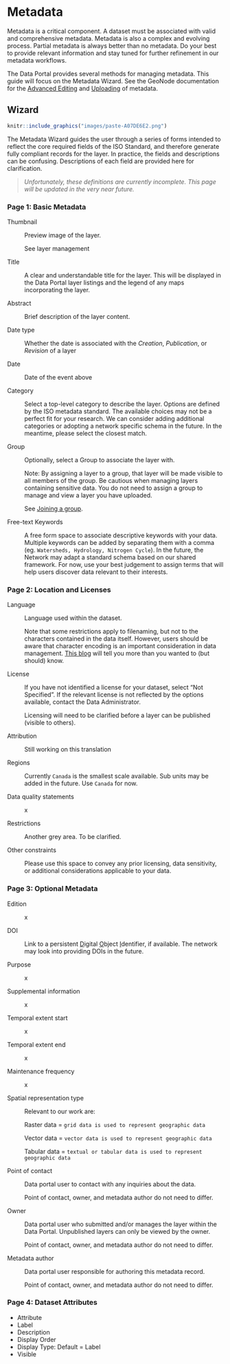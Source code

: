 # Metadata

Metadata is a critical component. A dataset must be associated with valid and comprehensive metadata. Metadata is also a complex and evolving process. Partial metadata is always better than no metadata. Do your best to provide relevant information and stay tuned for further refinement in our metadata workflows.

The Data Portal provides several methods for managing metadata. This guide will focus on the Metadata Wizard. See the GeoNode documentation for the [Advanced Editing](https://docs.geonode.org/en/3.2.x/usage/managing_layers/layer_metadata.html#metadata-advanced-editing){target="_blank"} and [Uploading](https://docs.geonode.org/en/3.2.x/usage/managing_layers/layer_metadata.html#uploading-metadata){target="_blank"} of metadata.

## Wizard
::: two-col
```r

knitr::include_graphics("images/paste-A07DE6E2.png")

```

The Metadata Wizard guides the user through a series of forms intended to reflect the core required fields of the ISO Standard, and therefore generate fully compliant records for the layer. In practice, the fields and descriptions can be confusing. Descriptions of each field are provided here for clarification.
:::

> *Unfortunately, these definitions are currently incomplete. This page will be updated in the very near future.*


### Page 1: Basic Metadata

Thumbnail

:   Preview image of the layer.

    See layer management

Title

:   A clear and understandable title for the layer. This will be displayed in the Data Portal layer listings and the legend of any maps incorporating the layer.

Abstract

:   Brief description of the layer content.

Date type

:   Whether the date is associated with the *Creation*, *Publication*, or *Revision* of a layer

Date

:   Date of the event above

Category

:   Select a top-level category to describe the layer. Options are defined by the ISO metadata standard. The available choices may not be a perfect fit for your research. We can consider adding additional categories or adopting a network specific schema in the future. In the meantime, please select the closest match.

Group

:   Optionally, select a Group to associate the layer with.

    Note: By assigning a layer to a group, that layer will be made visible to all members of the group. Be cautious when managing layers containing sensitive data. You do not need to assign a group to manage and view a layer you have uploaded.

    See [Joining a group](#joining-a-group).

Free-text Keywords

:   A free form space to associate descriptive keywords with your data. Multiple keywords can be added by separating them with a comma (eg. `Watersheds, Hydrology, Nitrogen Cycle`). In the future, the Network may adapt a standard schema based on our shared framework. For now, use your best judgement to assign terms that will help users discover data relevant to their interests.

### Page 2: Location and Licenses

Language

:   Language used within the dataset.

    Note that some restrictions apply to filenaming, but not to the characters contained in the data itself. However, users should be aware that character encoding is an important consideration in data management. [This blog](https://www.joelonsoftware.com/2003/10/08/the-absolute-minimum-every-software-developer-absolutely-positively-must-know-about-unicode-and-character-sets-no-excuses/){target="_blank"} will tell you more than you wanted to (but should) know.

License

:   If you have not identified a license for your dataset, select "Not Specified". If the relevant license is not reflected by the options available, contact the Data Administrator.

    Licensing will need to be clarified before a layer can be published (visible to others).

Attribution

:   Still working on this translation

Regions

:   Currently `Canada` is the smallest scale available. Sub units may be added in the future. Use `Canada` for now.

Data quality statements

:   x

Restrictions

:   Another grey area. To be clarified.

Other constraints

:   Please use this space to convey any prior licensing, data sensitivity, or additional considerations applicable to your data.

### Page 3: Optional Metadata

Edition

:   x

DOI

:   Link to a persistent [D]{.ul}igital [O]{.ul}bject [I]{.ul}dentifier, if available. The network may look into providing DOIs in the future.

Purpose

:   x

Supplemental information

:   x

Temporal extent start

:   x

Temporal extent end

:   x

Maintenance frequency

:   x

Spatial representation type

:   Relevant to our work are:

    Raster data = `grid data is used to represent geographic data`

    Vector data = `vector data is used to represent geographic data`

    Tabular data = `textual or tabular data is used to represent geographic data`

Point of contact

:   Data portal user to contact with any inquiries about the data.

    Point of contact, owner, and metadata author do not need to differ.

Owner

:   Data portal user who submitted and/or manages the layer within the Data Portal. Unpublished layers can only be viewed by the owner.

    Point of contact, owner, and metadata author do not need to differ.

Metadata author

:   Data portal user responsible for authoring this metadata record.

    Point of contact, owner, and metadata author do not need to differ.

### Page 4: Dataset Attributes

-   Attribute
-   Label
-   Description
-   Display Order
-   Display Type: Default = Label
-   Visible
